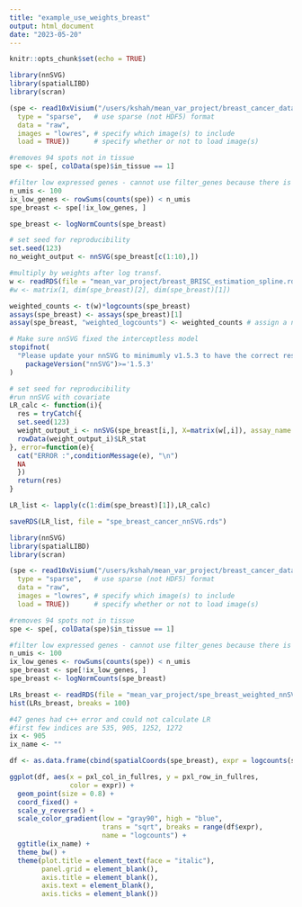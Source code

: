 ```yaml
---
title: "example_use_weights_breast"
output: html_document
date: "2023-05-20"
---
```


```r
knitr::opts_chunk$set(echo = TRUE)
```

```r
library(nnSVG)
library(spatialLIBD)
library(scran)

(spe <- read10xVisium("/users/kshah/mean_var_project/breast_cancer_data/outs",
  type = "sparse",   # use sparse (not HDF5) format
  data = "raw",     
  images = "lowres", # specify which image(s) to include
  load = TRUE))      # specify whether or not to load image(s)

#removes 94 spots not in tissue
spe <- spe[, colData(spe)$in_tissue == 1]

#filter low expressed genes - cannot use filter_genes because there is no "gene" name in col of rowData
n_umis <- 100
ix_low_genes <- rowSums(counts(spe)) < n_umis
spe_breast <- spe[!ix_low_genes, ]

spe_breast <- logNormCounts(spe_breast)

# set seed for reproducibility
set.seed(123)
no_weight_output <- nnSVG(spe_breast[c(1:10),])

#multiply by weights after log transf.
w <- readRDS(file = "mean_var_project/breast_BRISC_estimation_spline.rds")
#w <- matrix(1, dim(spe_breast)[2], dim(spe_breast)[1])

weighted_counts <- t(w)*logcounts(spe_breast)
assays(spe_breast) <- assays(spe_breast)[1]
assay(spe_breast, "weighted_logcounts") <- weighted_counts # assign a new entry to assays slot, nnSVG will use "logcounts"

# Make sure nnSVG fixed the interceptless model 
stopifnot(
  "Please update your nnSVG to minimumly v1.5.3 to have the correct result" = 
    packageVersion("nnSVG")>='1.5.3'
)

# set seed for reproducibility
#run nnSVG with covariate
LR_calc <- function(i){
  res = tryCatch({
  set.seed(123)
  weight_output_i <- nnSVG(spe_breast[i,], X=matrix(w[,i]), assay_name = "weighted_logcounts")
  rowData(weight_output_i)$LR_stat
}, error=function(e){
  cat("ERROR :",conditionMessage(e), "\n")
  NA
  })
  return(res)
}

LR_list <- lapply(c(1:dim(spe_breast)[1]),LR_calc)

saveRDS(LR_list, file = "spe_breast_cancer_nnSVG.rds")

```

```r
library(nnSVG)
library(spatialLIBD)
library(scran)

(spe <- read10xVisium("/users/kshah/mean_var_project/breast_cancer_data/outs",
  type = "sparse",   # use sparse (not HDF5) format
  data = "raw",     
  images = "lowres", # specify which image(s) to include
  load = TRUE))      # specify whether or not to load image(s)

#removes 94 spots not in tissue
spe <- spe[, colData(spe)$in_tissue == 1]

#filter low expressed genes - cannot use filter_genes because there is no "gene" name in col of rowData
n_umis <- 100
ix_low_genes <- rowSums(counts(spe)) < n_umis
spe_breast <- spe[!ix_low_genes, ]
spe_breast <- logNormCounts(spe_breast)

LRs_breast <- readRDS(file = "mean_var_project/spe_breast_weighted_nnSVG.rds")
hist(LRs_breast, breaks = 100)

#47 genes had c++ error and could not calculate LR
#first few indices are 535, 905, 1252, 1272
ix <- 905
ix_name <- ""

df <- as.data.frame(cbind(spatialCoords(spe_breast), expr = logcounts(spe_breast)[ix, ]))

ggplot(df, aes(x = pxl_col_in_fullres, y = pxl_row_in_fullres, 
               color = expr)) + 
  geom_point(size = 0.8) + 
  coord_fixed() + 
  scale_y_reverse() + 
  scale_color_gradient(low = "gray90", high = "blue", 
                       trans = "sqrt", breaks = range(df$expr), 
                       name = "logcounts") + 
  ggtitle(ix_name) + 
  theme_bw() + 
  theme(plot.title = element_text(face = "italic"), 
        panel.grid = element_blank(), 
        axis.title = element_blank(), 
        axis.text = element_blank(), 
        axis.ticks = element_blank())


```


